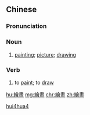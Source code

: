 {{also|絵画|绘画}}
==Chinese==
{{zh-forms|s=绘画}}

===Pronunciation===
{{zh-pron
|m=huìhuà
|c=kui2 waa6-2
|mn=kòe-ūi/hōe-ōe
|cat=n,v
}}

===Noun===
{{zh-noun}}

# [[painting]]; [[picture]]; [[drawing]]

===Verb===
{{zh-verb}}

# to [[paint]]; to [[draw]]

[[Category:zh:Art|hui4hua4]]

[[hu:繪畫]]
[[mg:繪畫]]
[[chr:繪畫]]
[[zh:繪畫]]